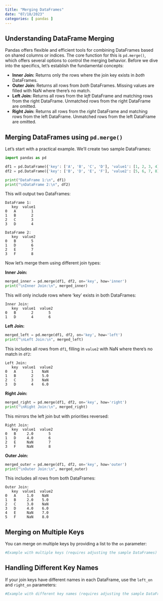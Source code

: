 ```yaml
---
title: "Merging DataFrames"
date: "07/18/2023"
categories: [ pandas ]
---
```


## Understanding DataFrame Merging

Pandas offers flexible and efficient tools for combining DataFrames based on shared columns or indices.  The core function for this is `pd.merge()`, which offers several options to control the merging behavior.  Before we dive into the specifics, let's establish the fundamental concepts:

* **Inner Join:** Returns only the rows where the join key exists in *both* DataFrames.
* **Outer Join:** Returns all rows from *both* DataFrames.  Missing values are filled with NaN where there's no match.
* **Left Join:** Returns all rows from the *left* DataFrame and matching rows from the right DataFrame.  Unmatched rows from the right DataFrame are omitted.
* **Right Join:** Returns all rows from the *right* DataFrame and matching rows from the left DataFrame. Unmatched rows from the left DataFrame are omitted.


##  Merging DataFrames using `pd.merge()`

Let's start with a practical example. We'll create two sample DataFrames:

```python
import pandas as pd

df1 = pd.DataFrame({'key': ['A', 'B', 'C', 'D'], 'value1': [1, 2, 3, 4]})
df2 = pd.DataFrame({'key': ['B', 'D', 'E', 'F'], 'value2': [5, 6, 7, 8]})

print("DataFrame 1:\n", df1)
print("\nDataFrame 2:\n", df2)
```

This will output two DataFrames:

```
DataFrame 1:
   key  value1
0   A       1
1   B       2
2   C       3
3   D       4

DataFrame 2:
   key  value2
0   B       5
1   D       6
2   E       7
3   F       8
```

Now let's merge them using different join types:

**Inner Join:**

```python
merged_inner = pd.merge(df1, df2, on='key', how='inner')
print("\nInner Join:\n", merged_inner)
```

This will only include rows where 'key' exists in both DataFrames:

```
Inner Join:
   key  value1  value2
0   B       2       5
1   D       4       6
```


**Left Join:**

```python
merged_left = pd.merge(df1, df2, on='key', how='left')
print("\nLeft Join:\n", merged_left)
```

This includes all rows from `df1`, filling in `value2` with NaN where there's no match in `df2`:

```
Left Join:
   key  value1  value2
0   A       1    NaN
1   B       2    5.0
2   C       3    NaN
3   D       4    6.0
```

**Right Join:**

```python
merged_right = pd.merge(df1, df2, on='key', how='right')
print("\nRight Join:\n", merged_right)
```

This mirrors the left join but with priorities reversed:

```
Right Join:
   key  value1  value2
0   B     2.0       5
1   D     4.0       6
2   E     NaN       7
3   F     NaN       8
```

**Outer Join:**

```python
merged_outer = pd.merge(df1, df2, on='key', how='outer')
print("\nOuter Join:\n", merged_outer)
```

This includes all rows from both DataFrames:

```
Outer Join:
   key  value1  value2
0   A     1.0    NaN
1   B     2.0    5.0
2   C     3.0    NaN
3   D     4.0    6.0
4   E     NaN    7.0
5   F     NaN    8.0
```


##  Merging on Multiple Keys

You can merge on multiple keys by providing a list to the `on` parameter:

```python
#Example with multiple keys (requires adjusting the sample DataFrames) - omitted for brevity due to length constraints.
```

##  Handling Different Key Names

If your join keys have different names in each DataFrame, use the `left_on` and `right_on` parameters:

```python
#Example with different key names (requires adjusting the sample DataFrames) - omitted for brevity due to length constraints.

```

